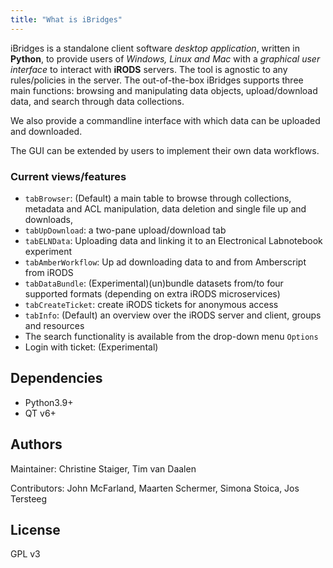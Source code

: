 ```yaml
---
title: "What is iBridges"
---
```

iBridges is a standalone client software *desktop application*, written in **Python**, to provide users of *Windows, Linux and Mac* with a *graphical user interface* to interact with **iRODS** servers. 
The tool is agnostic to any rules/policies in the server. The out-of-the-box iBridges supports three main functions: browsing and manipulating data objects, upload/download data, and search through data collections. 

We also provide a commandline interface with which data can be uploaded and downloaded.

The GUI can be extended by users to implement their own data workflows.

### Current views/features

- `tabBrowser`: (Default) a main table to browse through collections, metadata and ACL manipulation, data deletion and single file up and downloads,
- `tabUpDownload`: a two-pane upload/download tab
- `tabELNData`: Uploading data and linking it to an Electronical Labnotebook experiment
- `tabAmberWorkflow`: Up ad downloading data to and from Amberscript from iRODS
- `tabDataBundle`: (Experimental)(un)bundle datasets from/to four supported formats (depending on extra iRODS microservices)
- `tabCreateTicket`: create iRODS tickets for anonymous access
-  `tabInfo`: (Default) an overview over the iRODS server and client, groups and resources
- The search functionality is available from the drop-down menu `Options` 
- Login with ticket: (Experimental)

## Dependencies
- Python3.9+
- QT v6+

## Authors
Maintainer: Christine Staiger, Tim van Daalen

Contributors: John McFarland, Maarten Schermer, Simona Stoica, Jos Tersteeg

## License
GPL v3
